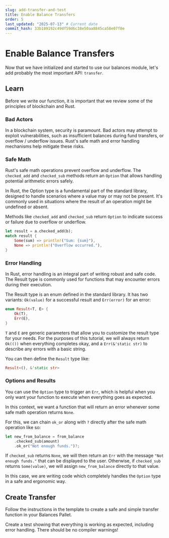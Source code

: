 ```yaml
---
slug: add-transfer-and-test
title: Enable Balance Transfers
order: 5
last_updated: "2025-07-13" # Current date
commit_hash: 33b189192c49df59d6c38e50aa8845ca58e07f8e
---
```


# Enable Balance Transfers

Now that we have initialized and started to use our balances module, let's add probably the most important API: `transfer`.

## Learn

Before we write our function, it is important that we review some of the principles of blockchain and Rust.

### Bad Actors

In a blockchain system, security is paramount. Bad actors may attempt to exploit vulnerabilities, such as insufficient balances during fund transfers, or overflow / underflow issues. Rust's safe math and error handling mechanisms help mitigate these risks.

### Safe Math

Rust's safe math operations prevent overflow and underflow. The `checked_add` and `checked_sub` methods return an `Option` that allows handling potential arithmetic errors safely.

In Rust, the Option type is a fundamental part of the standard library, designed to handle scenarios where a value may or may not be present. It's commonly used in situations where the result of an operation might be undefined or absent.

Methods like `checked_add` and `checked_sub` return `Option` to indicate success or failure due to overflow or underflow.

```rust
let result = a.checked_add(b);
match result {
    Some(sum) => println!("Sum: {sum}"),
    None => println!("Overflow occurred."),
}
```

### Error Handling

In Rust, error handling is an integral part of writing robust and safe code. The Result type is commonly used for functions that may encounter errors during their execution.

The Result type is an enum defined in the standard library. It has two variants: `Ok(value)` for a successful result and `Err(error)` for an error:

```rust
enum Result<T, E> {
    Ok(T),
    Err(E),
}
```

`T` and `E` are generic parameters that allow you to customize the result type for your needs. For the purposes of this tutorial, we will always return `Ok(())` when everything completes okay, and a `Err(&'static str)` to describe any errors with a basic string.

You can then define the `Result` type like:

```rust
Result<(), &'static str>
```

### Options and Results

You can use the `Option` type to trigger an `Err`, which is helpful when you only want your function to execute when everything goes as expected.

In this context, we want a function that will return an error whenever some safe math operation returns `None`.

For this, we can chain `ok_or` along with `?` directly after the safe math operation like so:

```rust
let new_from_balance = from_balance
    .checked_sub(amount)
    .ok_or("Not enough funds.")?;
```

If `checked_sub` returns `None`, we will then return an `Err` with the message `"Not enough funds."` that can be displayed to the user. Otherwise, if `checked_sub` returns `Some(value)`, we will assign `new_from_balance` directly to that value.

In this case, we are writing code which completely handles the `Option` type in a safe and ergonomic way.

## Create Transfer

Follow the instructions in the template to create a safe and simple transfer function in your Balances Pallet.

Create a test showing that everything is working as expected, including error handling. There should be no compiler warnings!
